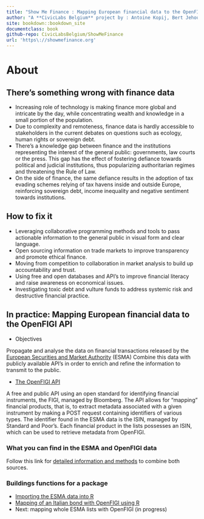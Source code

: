 ```yaml
---
title: "Show Me Finance : Mapping European financial data to the OpenFIGI API "
author: "A **CivicLabs Belgium** project by : Antoine Kopij, Bert Jehoul, Ron,... (we welcome all contributions, feel free to add your name to the author list). Read more on the [Show Me Finance blog](https://medium.com/show-me-finance) and twitter: [@ShowMeFin](https://twitter.com/ShowMeFin). Contact: ShowMeFin-at-gmail-dot-com, or meet us in person at the [Civic labs meetups](https://www.meetup.com/Civic-Lab-Brussels) "
site: bookdown::bookdown_site
documentclass: book
github-repo: CivicLabsBelgium/ShowMeFinance
url: 'https\://showmefinance.org'
---
```


# About {-}

## There’s something wrong with finance data  {-}

- Increasing role of technology is making finance more global and intricate by the day, while concentrating wealth and knowledge in a small portion of the population. 
- Due to complexity and remoteness, finance data is hardly accessible to stakeholders in the current debates on questions such as ecology, human rights or sovereign debt.  
- There's a knowledge gap between finance and the institutions representing the interest of the general public: governments, law courts or the press. This gap has the effect of fostering defiance towards political and judicial institutions, thus popularizing authoritarian regimes and threatening the Rule of Law. 
- On the side of finance, the same defiance results in the adoption of tax evading schemes relying of tax havens inside and outside Europe, reinforcing sovereign debt, income inequality and negative sentiment towards institutions. 

 
## How to fix it {-}

- Leveraging collaborative programming methods and tools to pass actionable information to the general public in visual form and clear language. 
- Open sourcing information on trade markets to improve transparency and promote ethical finance. 
- Moving from competition to collaboration in market analysis to build up accountability and trust.
- Using free and open databases and API's to improve financial literacy and raise awareness on economical issues.
- Investigating toxic debt and vulture funds to address systemic risk and destructive financial practice.



## In practice: Mapping European financial data to the OpenFIGI API {-}

- Objectives 

Propagate and analyse the data on financial transactions released by the [European Securities and Market Authority](https://www.esma.europa.eu/data-systematic-internaliser-calculations) (ESMA)
Combine this data with publicly available API’s in order to enrich and refine the information to transmit to the public.

- [The OpenFIGI API](https://www.openfigi.com/api)
 
A free and public API using an open standard for identifying financial instruments, the FIGI, managed by Bloomberg. The API allows for “mapping” financial products, that is, to extract metadata associated with a given instrument by making a POST request containing identifiers of various types.
The identifier found in the ESMA data is the ISIN, managed by Standard and Poor’s. Each financial product in the lists possesses an ISIN, which can be used to retrieve metadata from OpenFIGI. 


### What you can find in the ESMA and OpenFIGI data {-}

Follow this link for [detailed information and methods](#understanding) to combine both sources. 

### Buildings functions for a package {-}

- [Importing the ESMA data into R](#importing)
- [Mapping of an Italian bond with OpenFIGI using R](#mapping)
- Next: mapping whole ESMA lists with OpenFIGI (in progress) 


